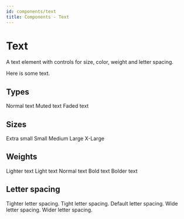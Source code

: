 ```yaml
---
id: components/text
title: Components - Text
---
```


# Text

A text element with controls for size, color, weight and letter spacing.

<Example>
  <Text>Here is some text.</Text>
</Example>

## Types

<Example>
  <Text>Normal text</Text>
  <Text type="muted">Muted text</Text>
  <Text type="faded">Faded text</Text>
</Example>

## Sizes

<Example>
  <Row spacing={4} alignItems="center">
    <Text size="xs">Extra small</Text>
    <Text size="sm">Small</Text>
    <Text size="md">Medium</Text>
    <Text size="lg">Large</Text>
    <Text size="xl">X-Large</Text>
  </Row>
</Example>

## Weights

<Example>
  <Text weight="lighter">Lighter text</Text>
  <Text weight="light">Light text</Text>
  <Text>Normal text</Text>
  <Text weight="bold">Bold text</Text>
  <Text weight="bolder">Bolder text</Text>
</Example>

## Letter spacing

<Example>
  <Text spacing="tighter">Tighter letter spacing.</Text>
  <Text spacing="tight">Tight letter spacing.</Text>
  <Text>Default letter spacing.</Text>
  <Text spacing="wide">Wide letter spacing.</Text>
  <Text spacing="wider">Wider letter spacing.</Text>
</Example>
